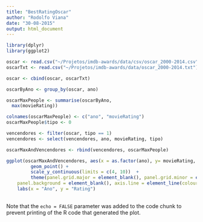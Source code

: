 ```yaml
---
title: "BestRatingOscar"
author: "Rodolfo Viana"
date: "30-08-2015"
output: html_document
---
```


```r
library(dplyr)
library(ggplot2)

oscar <- read.csv("~/Projetos/imdb-awards/data/csv/oscar_2000-2014.csv")
oscarTxt <- read.csv("~/Projetos/imdb-awards/data/oscar_2000-2014.txt")

oscar <- cbind(oscar, oscarTxt)

oscarByAno <- group_by(oscar, ano)

oscarMaxPeople <- summarise(oscarByAno, 
  max(movieRating))

colnames(oscarMaxPeople) <- c("ano", "movieRating")
oscarMaxPeople$tipo <- 0

vencendores <- filter(oscar, tipo == 1)
vencendores <- select(vencendores, ano, movieRating, tipo)

oscarMaxAndVencendores <- rbind(vencendores, oscarMaxPeople)

ggplot(oscarMaxAndVencendores, aes(x = as.factor(ano), y= movieRating, colour=as.factor(tipo)))+ 
         geom_point() + 
         scale_y_continuous(limits = c(4, 10))  +
         theme(panel.grid.major = element_blank(), panel.grid.minor = element_blank(), 
    panel.background = element_blank(), axis.line = element_line(colour = "black")) +
    labs(x = "Ano", y = "Rating") 
  
```

Note that the `echo = FALSE` parameter was added to the code chunk to prevent printing of the R code that generated the plot.
